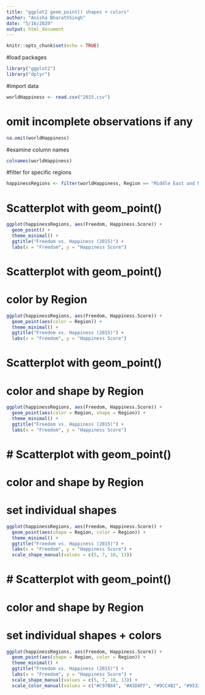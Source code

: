 ```yaml
---
title: "ggplot2 geom_point() shapes + colors"
author: "Anisha BharathSingh"
date: "5/16/2020"
output: html_document
---
```


```r
knitr::opts_chunk$set(echo = TRUE)
```

#load packages
```r
library("ggplot2")
library("dplyr")
```

#import data
```r
worldHappiness <- read.csv("2015.csv")
```

# omit incomplete observations if any
```r
na.omit(worldHappiness)
```

#examine column names
```r
colnames(worldHappiness)
```


#filter for specific regions
```r
happinessRegions <- filter(worldHappiness, Region == "Middle East and Northern Africa" | Region == "Central and Eastern Europe" | Region == "Western Europe" | Region == "Sub-Saharan Africa")

```


# Scatterplot with geom_point()
```r
ggplot(happinessRegions, aes(Freedom, Happiness.Score)) +
  geom_point() +
  theme_minimal() +
  ggtitle("Freedom vs. Happiness (2015)") + 
  labs(x = "Freedom", y = "Happiness Score")
```

# Scatterplot with geom_point()
# color by Region
```r
ggplot(happinessRegions, aes(Freedom, Happiness.Score)) +
  geom_point(aes(color = Region)) +
  theme_minimal() +
  ggtitle("Freedom vs. Happiness (2015)") + 
  labs(x = "Freedom", y = "Happiness Score")
```

# Scatterplot with geom_point() 
# color and shape by Region
```r
ggplot(happinessRegions, aes(Freedom, Happiness.Score)) +
  geom_point(aes(color = Region, shape = Region)) +
  theme_minimal() +
  ggtitle("Freedom vs. Happiness (2015)") + 
  labs(x = "Freedom", y = "Happiness Score")
```

# # Scatterplot with geom_point() 
# color and shape by Region
# set individual shapes
```r
ggplot(happinessRegions, aes(Freedom, Happiness.Score)) +
  geom_point(aes(shape = Region, color = Region)) +
  theme_minimal() +
  ggtitle("Freedom vs. Happiness (2015)") + 
  labs(x = "Freedom", y = "Happiness Score") +
  scale_shape_manual(values = c(5, 7, 10, 13))
```

# # Scatterplot with geom_point() 
# color and shape by Region
# set individual shapes + colors
```r
ggplot(happinessRegions, aes(Freedom, Happiness.Score)) +
  geom_point(aes(shape = Region, color = Region)) +
  theme_minimal() +
  ggtitle("Freedom vs. Happiness (2015)") + 
  labs(x = "Freedom", y = "Happiness Score") +
  scale_shape_manual(values = c(5, 7, 10, 13)) +
  scale_color_manual(values = c("#C97B84", "#A5D8FF", "#9CC4B2", "#9532a8"))
```




